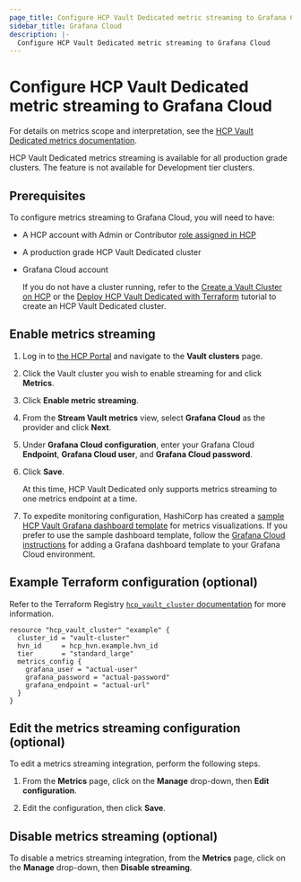 ```yaml
---
page_title: Configure HCP Vault Dedicated metric streaming to Grafana Cloud
sidebar_title: Grafana Cloud
description: |-
  Configure HCP Vault Dedicated metric streaming to Grafana Cloud
---
```


# Configure HCP Vault Dedicated metric streaming to Grafana Cloud

For details on metrics scope and interpretation, see the [HCP Vault Dedicated metrics
documentation](/hcp/docs/vault/logs-metrics).

<Note title="Availability">

HCP Vault Dedicated metrics streaming is available for all
production grade clusters. The feature is not available for Development tier
clusters.

</Note>

## Prerequisites

To configure metrics streaming to Grafana Cloud, you will need to have:

- A HCP account with Admin or Contributor [role assigned in HCP](/hcp/docs/hcp/create-account)
- A production grade HCP Vault Dedicated cluster
- Grafana Cloud account

   <Note>

   If you do not have a cluster running, refer to the [Create a Vault Cluster on
   HCP](/vault/tutorials/get-started-hcp-vault-dedicated/get-started-vault) or  the [Deploy HCP Vault Dedicated with
   Terraform](/vault/tutorials/cloud-ops/terraform-hcp-provider-vault) tutorial to create an HCP Vault Dedicated
   cluster.

   </Note>

## Enable metrics streaming

1. Log in to [the HCP Portal](https://portal.cloud.hashicorp.com/) and navigate to the **Vault clusters** page.

1. Click the Vault cluster you wish to enable streaming for and click **Metrics**.

1. Click **Enable metric streaming**.

1. From the **Stream Vault metrics** view, select **Grafana Cloud** as the provider and click **Next**.

1. Under **Grafana Cloud configuration**, enter your Grafana Cloud **Endpoint**,
   **Grafana Cloud user**, and **Grafana Cloud password**.

1. Click **Save**.

   <Note>

   At this time, HCP Vault Dedicated only supports metrics streaming to one
   metrics endpoint at a time.

   </Note>

1. To expedite monitoring configuration, HashiCorp has created a [sample HCP
   Vault Grafana dashboard
   template](https://grafana.com/grafana/dashboards/15124) for metrics
   visualizations. If you prefer to use the sample dashboard template, follow
   the [Grafana Cloud
   instructions](https://grafana.com/docs/grafana-cloud/fundamentals/find-and-use-dashboards/)
   for adding a Grafana dashboard template to your Grafana Cloud environment.

## Example Terraform configuration (optional)

Refer to the Terraform Registry [`hcp_vault_cluster` documentation](https://registry.terraform.io/providers/hashicorp/hcp/latest/docs/resources/vault_cluster#nested-schema-for-audit_log_config)
for more information.

```hcl
resource "hcp_vault_cluster" "example" {
  cluster_id = "vault-cluster"
  hvn_id     = hcp_hvn.example.hvn_id
  tier       = "standard_large"
  metrics_config {
    grafana_user = "actual-user"
    grafana_password = "actual-password"
    grafana_endpoint = "actual-url"
  }
}
```

## Edit the metrics streaming configuration (optional)

To edit a metrics streaming integration, perform the following steps.

1. From the **Metrics** page, click on the **Manage** drop-down, then **Edit
   configuration**.

1. Edit the configuration, then click **Save**.

## Disable metrics streaming (optional)

To disable a metrics streaming integration, from the **Metrics** page, click on
the **Manage** drop-down, then **Disable streaming**.